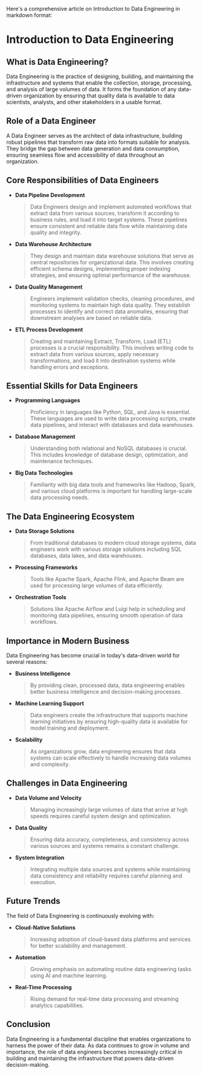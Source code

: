 Here's a comprehensive article on Introduction to Data Engineering in markdown format:

# Introduction to Data Engineering

## What is Data Engineering?

Data Engineering is the practice of designing, building, and maintaining the infrastructure and systems that enable the collection, storage, processing, and analysis of large volumes of data. It forms the foundation of any data-driven organization by ensuring that quality data is available to data scientists, analysts, and other stakeholders in a usable format.

## Role of a Data Engineer

A Data Engineer serves as the architect of data infrastructure, building robust pipelines that transform raw data into formats suitable for analysis. They bridge the gap between data generation and data consumption, ensuring seamless flow and accessibility of data throughout an organization.

## Core Responsibilities of Data Engineers

* **Data Pipeline Development**
    > Data Engineers design and implement automated workflows that extract data from various sources, transform it according to business rules, and load it into target systems. These pipelines ensure consistent and reliable data flow while maintaining data quality and integrity.

* **Data Warehouse Architecture**
    > They design and maintain data warehouse solutions that serve as central repositories for organizational data. This involves creating efficient schema designs, implementing proper indexing strategies, and ensuring optimal performance of the warehouse.

* **Data Quality Management**
    > Engineers implement validation checks, cleaning procedures, and monitoring systems to maintain high data quality. They establish processes to identify and correct data anomalies, ensuring that downstream analyses are based on reliable data.

* **ETL Process Development**
    > Creating and maintaining Extract, Transform, Load (ETL) processes is a crucial responsibility. This involves writing code to extract data from various sources, apply necessary transformations, and load it into destination systems while handling errors and exceptions.

## Essential Skills for Data Engineers

* **Programming Languages**
    > Proficiency in languages like Python, SQL, and Java is essential. These languages are used to write data processing scripts, create data pipelines, and interact with databases and data warehouses.

* **Database Management**
    > Understanding both relational and NoSQL databases is crucial. This includes knowledge of database design, optimization, and maintenance techniques.

* **Big Data Technologies**
    > Familiarity with big data tools and frameworks like Hadoop, Spark, and various cloud platforms is important for handling large-scale data processing needs.

## The Data Engineering Ecosystem

* **Data Storage Solutions**
    > From traditional databases to modern cloud storage systems, data engineers work with various storage solutions including SQL databases, data lakes, and data warehouses.

* **Processing Frameworks**
    > Tools like Apache Spark, Apache Flink, and Apache Beam are used for processing large volumes of data efficiently.

* **Orchestration Tools**
    > Solutions like Apache Airflow and Luigi help in scheduling and monitoring data pipelines, ensuring smooth operation of data workflows.

## Importance in Modern Business

Data Engineering has become crucial in today's data-driven world for several reasons:

* **Business Intelligence**
    > By providing clean, processed data, data engineering enables better business intelligence and decision-making processes.

* **Machine Learning Support**
    > Data engineers create the infrastructure that supports machine learning initiatives by ensuring high-quality data is available for model training and deployment.

* **Scalability**
    > As organizations grow, data engineering ensures that data systems can scale effectively to handle increasing data volumes and complexity.

## Challenges in Data Engineering

* **Data Volume and Velocity**
    > Managing increasingly large volumes of data that arrive at high speeds requires careful system design and optimization.

* **Data Quality**
    > Ensuring data accuracy, completeness, and consistency across various sources and systems remains a constant challenge.

* **System Integration**
    > Integrating multiple data sources and systems while maintaining data consistency and reliability requires careful planning and execution.

## Future Trends

The field of Data Engineering is continuously evolving with:

* **Cloud-Native Solutions**
    > Increasing adoption of cloud-based data platforms and services for better scalability and management.

* **Automation**
    > Growing emphasis on automating routine data engineering tasks using AI and machine learning.

* **Real-Time Processing**
    > Rising demand for real-time data processing and streaming analytics capabilities.

## Conclusion

Data Engineering is a fundamental discipline that enables organizations to harness the power of their data. As data continues to grow in volume and importance, the role of data engineers becomes increasingly critical in building and maintaining the infrastructure that powers data-driven decision-making.